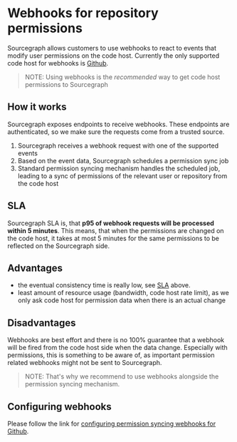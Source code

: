 # Webhooks for repository permissions

Sourcegraph allows customers to use webhooks to react to events that modify user permissions
on the code host. Currently the only supported code host for webhooks
is [Github](/admin/external_service/github).

> NOTE: Using webhooks is the *recommended* way to get code host permissions to Sourcegraph

## How it works

Sourcegraph exposes endpoints to receive webhooks. These endpoints are authenticated, so we make sure the requests come from a trusted source.

1. Sourcegraph receives a webhook request with one of the supported events
1. Based on the event data, Sourcegraph schedules a permission sync job
1. Standard permission syncing mechanism handles the scheduled job, leading to a sync of permissions of the relevant user or repository from the code host

## SLA

Sourcegraph SLA is, that **p95 of webhook requests will be processed within 5 minutes**. This means, that
when the permissions are changed on the code host, it takes at most 5 minutes for the same permissions to be reflected on the Sourcegraph side.

## Advantages

- the eventual consistency time is really low, see [SLA](#sla) above.
- least amount of resource usage (bandwidth, code host rate limit), as we only ask code host for permission data when there is an actual change
## Disadvantages

Webhooks are best effort and there is no 100% guarantee that a webhook will be
fired from the code host side when the data change. Especially with permissions, this
is something to be aware of, as important permission related webhooks might
not be sent to Sourcegraph.

> NOTE: That's why we recommend to use webhooks alongside the permission syncing mechanism.

## Configuring webhooks

Please follow the link for [configuring permission syncing webhooks for Github](/admin/config/webhooks/incoming#user-permissions).
